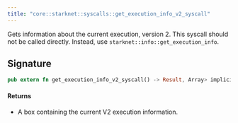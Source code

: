 ```yaml
---
title: "core::starknet::syscalls::get_execution_info_v2_syscall"
---
```


Gets information about the current execution, version 2.
This syscall should not be called directly. Instead, use
`starknet::info::get_execution_info`.

## Signature

```rust
pub extern fn get_execution_info_v2_syscall() -> Result, Array> implicits(GasBuiltin, System) nopanic;
```




#### Returns

- A box containing the current V2 execution information.

